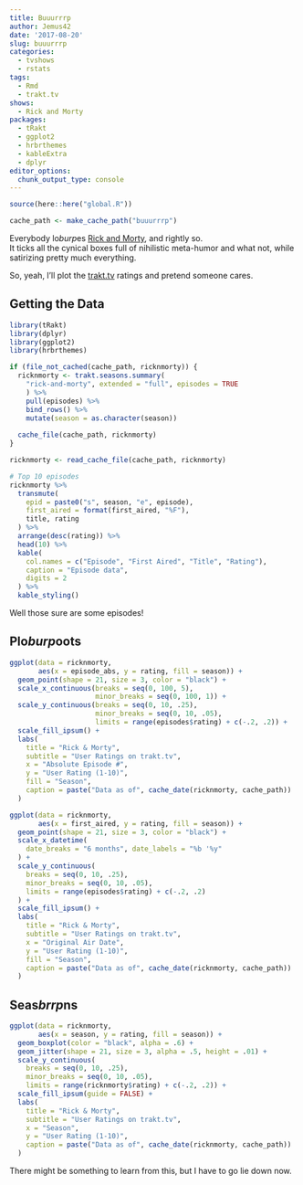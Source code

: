 ```yaml
---
title: Buuurrrp
author: Jemus42
date: '2017-08-20'
slug: buuurrrp
categories:
  - tvshows
  - rstats
tags:
  - Rmd
  - trakt.tv
shows: 
  - Rick and Morty
packages: 
  - tRakt
  - ggplot2
  - hrbrthemes
  - kableExtra
  - dplyr
editor_options: 
  chunk_output_type: console
---
```


```r
source(here::here("global.R"))

cache_path <- make_cache_path("buuurrrp")
```

Everybody lo*burp*es [Rick and Morty](https://trakt.tv/shows/rick-and-morty), and rightly so.  
It ticks all the cynical boxes full of nihilistic meta-humor and what not, while satirizing pretty much everything.

So, yeah, I'll plot the [trakt.tv](https://trakt.tv) ratings and pretend someone cares.

## Getting the Data

```r
library(tRakt)
library(dplyr)
library(ggplot2)
library(hrbrthemes)

if (file_not_cached(cache_path, ricknmorty)) {
  ricknmorty <- trakt.seasons.summary(
    "rick-and-morty", extended = "full", episodes = TRUE
    ) %>%
    pull(episodes) %>%
    bind_rows() %>%
    mutate(season = as.character(season))
  
  cache_file(cache_path, ricknmorty)
}

ricknmorty <- read_cache_file(cache_path, ricknmorty)

# Top 10 episodes
ricknmorty %>%
  transmute(
    epid = paste0("s", season, "e", episode),
    first_aired = format(first_aired, "%F"), 
    title, rating
  ) %>%
  arrange(desc(rating)) %>%
  head(10) %>%
  kable(
    col.names = c("Episode", "First Aired", "Title", "Rating"),
    caption = "Episode data",
    digits = 2
  ) %>%
  kable_styling()
```

Well those sure are some episodes!

## Plo*burp*oots

```r
ggplot(data = ricknmorty, 
       aes(x = episode_abs, y = rating, fill = season)) +
  geom_point(shape = 21, size = 3, color = "black") +
  scale_x_continuous(breaks = seq(0, 100, 5),
                     minor_breaks = seq(0, 100, 1)) +
  scale_y_continuous(breaks = seq(0, 10, .25), 
                     minor_breaks = seq(0, 10, .05),
                     limits = range(episodes$rating) + c(-.2, .2)) +
  scale_fill_ipsum() +
  labs(
    title = "Rick & Morty",
    subtitle = "User Ratings on trakt.tv",
    x = "Absolute Episode #",
    y = "User Rating (1-10)",
    fill = "Season",
    caption = paste("Data as of", cache_date(ricknmorty, cache_path))
  )
```

```r
ggplot(data = ricknmorty, 
       aes(x = first_aired, y = rating, fill = season)) +
  geom_point(shape = 21, size = 3, color = "black") +
  scale_x_datetime(
    date_breaks = "6 months", date_labels = "%b '%y"
  ) +
  scale_y_continuous(
    breaks = seq(0, 10, .25), 
    minor_breaks = seq(0, 10, .05),
    limits = range(episodes$rating) + c(-.2, .2)
  ) +
  scale_fill_ipsum() +
  labs(
    title = "Rick & Morty",
    subtitle = "User Ratings on trakt.tv",
    x = "Original Air Date",
    y = "User Rating (1-10)",
    fill = "Season",
    caption = paste("Data as of", cache_date(ricknmorty, cache_path))
  )
```

## Seas*brrp*ns

```r
ggplot(data = ricknmorty, 
       aes(x = season, y = rating, fill = season)) +
  geom_boxplot(color = "black", alpha = .6) +
  geom_jitter(shape = 21, size = 3, alpha = .5, height = .01) +
  scale_y_continuous(
    breaks = seq(0, 10, .25), 
    minor_breaks = seq(0, 10, .05),
    limits = range(ricknmorty$rating) + c(-.2, .2)) +
  scale_fill_ipsum(guide = FALSE) +
  labs(
    title = "Rick & Morty",
    subtitle = "User Ratings on trakt.tv",
    x = "Season",
    y = "User Rating (1-10)",
    caption = paste("Data as of", cache_date(ricknmorty, cache_path))
  )
```

There might be something to learn from this, but I have to go lie down now.
